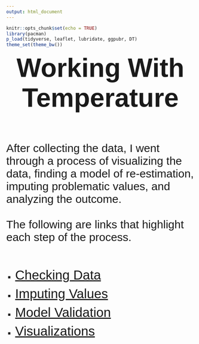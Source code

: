 ```yaml
---
output: html_document
---
```


```r
knitr::opts_chunk$set(echo = TRUE)
library(pacman)
p_load(tidyverse, leaflet, lubridate, ggpubr, DT)
theme_set(theme_bw())
```

<p id = "title"><strong>Working With Temperature</strong></p>

<br><br>

<p id = "desc">After collecting the data, I went through a process of visualizing the data, finding a model of re-estimation, imputing problematic values, and analyzing the outcome.<br><br>The following are links that highlight each step of the process.<br><br></p>

<ul id = "bullet">
  <li id = "list"><a id = "link" href = "https://byuidatascience.github.io/WolfeA_SeniorProject/temp_check.html" target = "_blank">Checking Data</a></li>
  <li id = "list"><a id = "link" href = "https://byuidatascience.github.io/WolfeA_SeniorProject/temp_estimation.html" target = "_blank">Imputing Values</a></li>
  <li id = "list"><a id = "link" href = "https://roctober92.github.io/BYUI_SeniorProject/html_scripts/temp_validation.html" target = "_blank">Model Validation</a></li>
  <li id = "list"><a id = "link" href = "https://roctober92.github.io/BYUI_SeniorProject/html_scripts/temp_visualize.html" target = "_blank">Visualizations</a></li>
</ul>


<br><br>
<p id = "desc"> </p>
<a id = "link" href = "" target = "_blank"> </a>
<i></i>
<strong></strong>



<style>
@import url('https://fonts.googleapis.com/css?family=Oswald|Ubuntu');
@import url('https://fonts.googleapis.com/css?family=Quicksand');
#title {
margin: auto;
text-align: center;
font-size: 70px;
font-family: 'Ubuntu', sans-serif;
}
#desc{
font-size: 30px;
font-family: 'Quicksand', sans-serif;
}
#link{
font-size: 35px;
font-family: 'Quicksand', sans-serif;
margin-bottom: .5em;
}
#bullet{
list-style-type: square;
}
#list{
font-size: 20px;
font-family: 'Quicksand', sans-serif;
margin-bottom: .5em;
}
#section{
margin: auto;
text-align: center;
font-size: 45px;
font-family: 'Yanone Kaffeesatz', sans-serif;
color: #106414;
letter-spacing: 5px;
}
</style>



